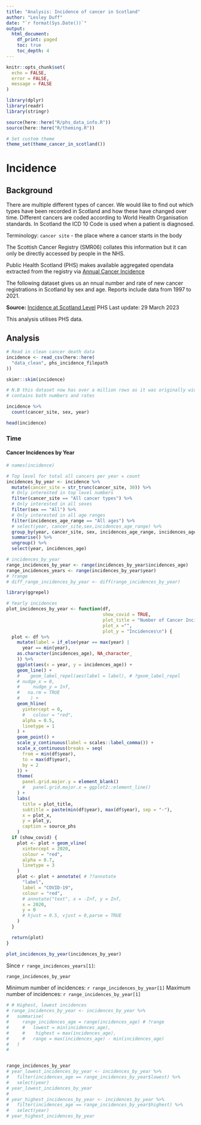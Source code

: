 ```yaml
---
title: "Analysis: Incidence of cancer in Scotland"
author: "Lesley Duff"
date: "`r format(Sys.Date())`"
output:
  html_document:
    df_print: paged
    toc: true
    toc_depth: 4
---
```

```r
knitr::opts_chunk$set(
  echo = FALSE,
  error = FALSE,
  message = FALSE
)
```

```r
library(dplyr)
library(readr)
library(stringr)
```

```r
source(here::here("R/phs_data_info.R"))
source(here::here("R/theming.R"))
```

```r
# Set custom theme
theme_set(theme_cancer_in_scotland())
```
# Incidence
## Background

There are multiple different types of cancer. We would like to find out which 
types have been recorded in Scotland and how these have changed over time. 
Different cancers are coded according to World Health Organisation standards.
In Scotland the ICD 10 Code is used when a patient is diagnosed.

Terminology: `cancer site` - the place where a cancer starts in the body

The Scottish Cancer Registry (SMR06) collates this information but it can only 
be directly accessed by people in the NHS.


Public Health Scotland (PHS) makes available aggregated opendata extracted from 
the registry via 
[Annual Cancer Incidence](https://www.opendata.nhs.scot/dataset/annual-cancer-incidence)

The following dataset gives us an nnual number and rate of new cancer 
registrations in Scotland by sex and age. Reports include data from 1997 to 2021.

**Source:**  [Incidence at Scotland Level](https://www.opendata.nhs.scot/dataset/c2c59eb1-3aff-48d2-9e9c-60ca8605431d/resource/72c852b8-ee28-4fd8-84a9-5f415f4bc325/download/opendata_inc9721_scotland.csv)
PHS Last update: 29 March 2023
 
This analysis utilises PHS data.

## Analysis

```r
# Read in clean cancer death data
incidence <- read_csv(here::here(
  "data_clean", phs_incidence_filepath
))
```

```r
skimr::skim(incidence)

# N.B this dataset now has over a million rows as it was originally wide and
# contains both numbers and rates

incidence %>%
  count(cancer_site, sex, year)

head(incidence)
```
### Time

#### Cancer Incidences by Year
```r
# names(incidence)

# Top level for total all cancers per year = count
incidences_by_year <- incidence %>%
  mutate(cancer_site = str_trunc(cancer_site, 30)) %>%
  # Only interested in top level numbers
  filter(cancer_site == "All cancer types") %>%
  # Only interested in all sexes
  filter(sex == "All") %>%
  # Only interested in all age ranges
  filter(incidences_age_range == "All ages") %>%
  # select(year, cancer_site,sex,incidences_age_range) %>%
  group_by(year, cancer_site, sex, incidences_age_range, incidences_age) %>%
  summarise() %>%
  ungroup() %>%
  select(year, incidences_age)

# incidences_by_year
range_incidences_by_year <- range(incidences_by_year$incidences_age)
range_incidences_years <- range(incidences_by_year$year)
# ?range
# diff_range_incidences_by_year <- diff(range_incidences_by_year)
```

```r
library(ggrepel)

# Yearly incidences
plot_incidences_by_year <- function(df,
                                    show_covid = TRUE,
                                    plot_title = "Number of Cancer Incidences by Year in Scotland",
                                    plot_x ="",
                                    plot_y = "Incidences\n") {
  plot <- df %>%
    mutate(label = if_else(year == max(year) |
      year == min(year),
    as.character(incidences_age), NA_character_
    )) %>%
    ggplot(aes(x = year, y = incidences_age)) +
    geom_line() +
    #    geom_label_repel(aes(label = label), # ?geom_label_repel
    # nudge_x = 0,
    #     nudge_y = Inf,
    #   na.rm = TRUE
    #    ) +
    geom_hline(
      yintercept = 0,
      #   colour = "red",
      alpha = 0.5,
      linetype = 1
    ) +
    geom_point() +
    scale_y_continuous(label = scales::label_comma()) +
    scale_x_continuous(breaks = seq(
      from = min(df$year),
      to = max(df$year),
      by = 2
    )) +
    theme(
      panel.grid.major.y = element_blank()
      #   panel.grid.major.x = ggplot2::element_line()
    ) +
    labs(
      title = plot_title,
      subtitle = paste(min(df$year), max(df$year), sep = "-"),
      x = plot_x,
      y = plot_y,
      caption = source_phs
    )
  if (show_covid) {
    plot <- plot + geom_vline(
      xintercept = 2020,
      colour = "red",
      alpha = 0.7,
      linetype = 3
    )
    plot <- plot + annotate( # ??annotate
      "label",
      label = "COVID-19",
      colour = "red",
      # annotate("text", x = -Inf, y = Inf,
      x = 2020,
      y = 0
      # hjust = 0.5, vjust = 0,parse = TRUE
    )
  }

  return(plot)
}

plot_incidences_by_year(incidences_by_year)
```
Since `r range_incidences_years[1]`:
```r
range_incidences_by_year
```

Minimum number of incidences: `r range_incidences_by_year[1]`
Maximum number of incidences: `r range_incidences_by_year[1]`

```r
# # Highest, lowest incidences
# range_incidences_by_year <- incidences_by_year %>%
#   summarise(
#     range_incidences_age = range(incidences_age) # ?range
#     #   lowest = min(incidences_age),
#     #    highest = max(incidences_age),
#     #   range = max(incidences_age) - min(incidences_age)
#   )
#


range_incidences_by_year
# year_lowest_incidences_by_year <- incidences_by_year %>%
#   filter(incidences_age == range_incidences_by_year$lowest) %>%
#   select(year)
# year_lowest_incidences_by_year
#
# year_highest_incidences_by_year <- incidences_by_year %>%
#   filter(incidences_age == range_incidences_by_year$highest) %>%
#   select(year)
# year_highest_incidences_by_year
```
